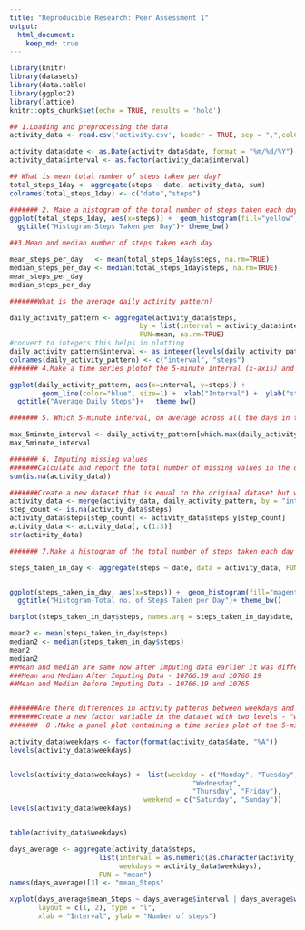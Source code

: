 ---
title: "Reproducible Research: Peer Assessment 1"
output: 
  html_document:
    keep_md: true
---

```{r setup, include=FALSE}
library(knitr)
library(datasets)
library(data.table)
library(ggplot2)
library(lattice)
knitr::opts_chunk$set(echo = TRUE, results = 'hold')
```



```{r}
## 1.Loading and preprocessing the data
activity_data <- read.csv('activity.csv', header = TRUE, sep = ",",colClasses=c("numeric", "character", "numeric"))

activity_data$date <- as.Date(activity_data$date, format = "%m/%d/%Y")
activity_data$interval <- as.factor(activity_data$interval)

## What is mean total number of steps taken per day?
total_steps_1day <- aggregate(steps ~ date, activity_data, sum)
colnames(total_steps_1day) <- c("date","steps")

####### 2. Make a histogram of the total number of steps taken each day
ggplot(total_steps_1day, aes(x=steps)) +  geom_histogram(fill="yellow",binwidth = 1000) +  xlab("Steps per Day") +  ylab("Count in a day") +
  ggtitle("Histogram-Steps Taken per Day")+ theme_bw() 

##3.Mean and median number of steps taken each day

mean_steps_per_day   <- mean(total_steps_1day$steps, na.rm=TRUE)
median_steps_per_day <- median(total_steps_1day$steps, na.rm=TRUE)
mean_steps_per_day
median_steps_per_day

#######What is the average daily activity pattern?

daily_activity_pattern <- aggregate(activity_data$steps, 
                                by = list(interval = activity_data$interval),
                                FUN=mean, na.rm=TRUE)
#convert to integers this helps in plotting
daily_activity_pattern$interval <- as.integer(levels(daily_activity_pattern$interval)[daily_activity_pattern$interval])
colnames(daily_activity_pattern) <- c("interval", "steps")
####### 4.Make a time series plotof the 5-minute interval (x-axis) and the average number of steps taken, averaged across all days 

ggplot(daily_activity_pattern, aes(x=interval, y=steps)) +   
        geom_line(color="blue", size=1) +  xlab("Interval") +  ylab("steps_count") +
  ggtitle("Average Daily Steps")+   theme_bw()

####### 5. Which 5-minute interval, on average across all the days in the dataset, contains the maximum number of steps?

max_5minute_interval <- daily_activity_pattern[which.max(daily_activity_pattern$steps),]
max_5minute_interval

####### 6. Imputing missing values
#######Calculate and report the total number of missing values in the dataset 
sum(is.na(activity_data))

#######Create a new dataset that is equal to the original dataset but with the missing data filled in.Means for the 5-minute intervals are used as fillers for missing values.
activity_data <- merge(activity_data, daily_activity_pattern, by = "interval", suffixes = c("", ".y"))
step_count <- is.na(activity_data$steps)
activity_data$steps[step_count] <- activity_data$steps.y[step_count]
activity_data <- activity_data[, c(1:3)]
str(activity_data)

####### 7.Make a histogram of the total number of steps taken each day and Calculate and report the mean and median total number of steps taken per day. Do these values differ from the estimates from the first part of the assignment? What is the impact of imputing missing data on the estimates of the total daily number of steps?

steps_taken_in_day <- aggregate(steps ~ date, data = activity_data, FUN = sum)


ggplot(steps_taken_in_day, aes(x=steps)) +  geom_histogram(fill="magenta",binwidth = 1000) +  xlab("Steps per Day") +  ylab("Count in a day") +
  ggtitle("Histogram-Total no. of Steps Taken per Day")+ theme_bw() 

barplot(steps_taken_in_day$steps, names.arg = steps_taken_in_day$date, xlab = "date", ylab = "steps")

mean2 <- mean(steps_taken_in_day$steps)
median2 <- median(steps_taken_in_day$steps)
mean2
median2
##Mean and median are same now after imputing data earlier it was different
###Mean and Median After Imputing Data - 10766.19 and 10766.19
##Mean and Median Before Imputing Data - 10766.19 and 10765 


#######Are there differences in activity patterns between weekdays and weekends?
#######Create a new factor variable in the dataset with two levels - "weekday" and "weekend" indicating whether a given date is a weekday or weekend day.
#######  8 .Make a panel plot containing a time series plot of the 5-minute interval (x-axis) and the average number of steps taken, averaged across all weekday days or weekend days (y-axis).

activity_data$weekdays <- factor(format(activity_data$date, "%A"))
levels(activity_data$weekdays)


levels(activity_data$weekdays) <- list(weekday = c("Monday", "Tuesday",
                                             "Wednesday", 
                                             "Thursday", "Friday"),
                                 weekend = c("Saturday", "Sunday"))
levels(activity_data$weekdays)


table(activity_data$weekdays)

days_average <- aggregate(activity_data$steps, 
                      list(interval = as.numeric(as.character(activity_data$interval)), 
                           weekdays = activity_data$weekdays),
                      FUN = "mean")
names(days_average)[3] <- "mean_Steps"

xyplot(days_average$mean_Steps ~ days_average$interval | days_average$weekdays, 
       layout = c(1, 2), type = "l", 
       xlab = "Interval", ylab = "Number of steps")


```




